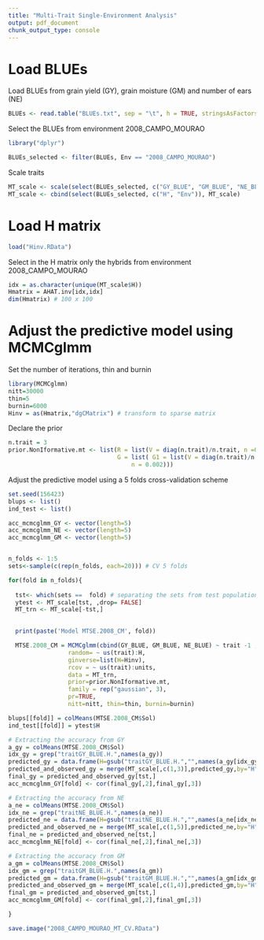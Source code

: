 ---
title: "Multi-Trait Single-Environment Analysis"
output: pdf_document
chunk_output_type: console
---
# Load BLUEs


Load BLUEs from grain yield (GY), grain moisture (GM) and number of ears (NE)

```{r eval=FALSE, message=FALSE}
BLUEs <- read.table("BLUEs.txt", sep = "\t", h = TRUE, stringsAsFactors = F)
```

Select the BLUEs from environment 2008_CAMPO_MOURAO

```{r eval=FALSE, message=FALSE}
library("dplyr")

BLUEs_selected <- filter(BLUEs, Env == "2008_CAMPO_MOURAO")
```

Scale traits 

```{r eval=FALSE, message=FALSE}
MT_scale <- scale(select(BLUEs_selected, c("GY_BLUE", "GM_BLUE", "NE_BLUE")))
MT_scale <- cbind(select(BLUEs_selected, c("H", "Env")), MT_scale)
```

# Load H matrix

```{r eval=FALSE, message=FALSE}
load("Hinv.RData")
```

Select in the H matrix only the hybrids from environment 2008_CAMPO_MOURAO

```{r eval=FALSE, message=FALSE}
idx = as.character(unique(MT_scale$H))
Hmatrix = AHAT.inv[idx,idx]
dim(Hmatrix) # 100 x 100
```


# Adjust the predictive model using MCMCglmm

Set the number of iterations, thin and burnin

```{r eval=FALSE, message=FALSE}
library(MCMCglmm)
nitt=30000
thin=5
burnin=6000
Hinv = as(Hmatrix,"dgCMatrix") # transform to sparse matrix
```

Declare the prior

```{r eval=FALSE, message=FALSE}
n.trait = 3
prior.NonIformative.mt <- list(R = list(V = diag(n.trait)/n.trait, n =0.002), 
                               G = list( G1 = list(V = diag(n.trait)/n.trait, 
                                   n = 0.002)))

```


Adjust the predictive model using a 5 folds cross-validation scheme 

```{r eval=FALSE, message=FALSE}
set.seed(156423) 
blups <- list()
ind_test <- list()

acc_mcmcglmm_GY <- vector(length=5)
acc_mcmcglmm_NE <- vector(length=5)
acc_mcmcglmm_GM <- vector(length=5)


n_folds <- 1:5
sets<-sample(c(rep(n_folds, each=20))) # CV 5 folds

for(fold in n_folds){
  
  tst<- which(sets ==  fold) # separating the sets from test population
  ytest <- MT_scale[tst, ,drop= FALSE]
  MT_trn <- MT_scale[-tst,]
  

  print(paste('Model MTSE.2008_CM', fold))

  MTSE.2008_CM = MCMCglmm(cbind(GY_BLUE, GM_BLUE, NE_BLUE) ~ trait -1 ,
                 random= ~ us(trait):H,
                 ginverse=list(H=Hinv),
                 rcov = ~ us(trait):units,
                 data = MT_trn, 
                 prior=prior.NonIformative.mt,
                 family = rep("gaussian", 3),
                 pr=TRUE,
                 nitt=nitt, thin=thin, burnin=burnin)

blups[[fold]] = colMeans(MTSE.2008_CM$Sol)
ind_test[[fold]] = ytest$H

# Extracting the accuracy from GY
a_gy = colMeans(MTSE.2008_CM$Sol)
idx_gy = grep("traitGY_BLUE.H.",names(a_gy)) 
predicted_gy = data.frame(H=gsub("traitGY_BLUE.H.","",names(a_gy[idx_gy])),a_gy[idx_gy])
predicted_and_observed_gy = merge(MT_scale[,c(1,3)],predicted_gy,by="H")
final_gy = predicted_and_observed_gy[tst,]
acc_mcmcglmm_GY[fold] <- cor(final_gy[,2],final_gy[,3])

# Extracting the accuracy from NE
a_ne = colMeans(MTSE.2008_CM$Sol)
idx_ne = grep("traitNE_BLUE.H.",names(a_ne)) 
predicted_ne = data.frame(H=gsub("traitNE_BLUE.H.","",names(a_ne[idx_ne])),a_ne[idx_ne])
predicted_and_observed_ne = merge(MT_scale[,c(1,5)],predicted_ne,by="H")
final_ne = predicted_and_observed_ne[tst,]
acc_mcmcglmm_NE[fold] <- cor(final_ne[,2],final_ne[,3])

# Extracting the accuracy from GM
a_gm = colMeans(MTSE.2008_CM$Sol)
idx_gm = grep("traitGM_BLUE.H.",names(a_gm)) 
predicted_gm = data.frame(H=gsub("traitGM_BLUE.H.","",names(a_gm[idx_gm])),a_gm[idx_gm])
predicted_and_observed_gm = merge(MT_scale[,c(1,4)],predicted_gm,by="H")
final_gm = predicted_and_observed_gm[tst,]
acc_mcmcglmm_GM[fold] <- cor(final_gm[,2],final_gm[,3])

}

save.image("2008_CAMPO_MOURAO_MT_CV.RData")
```


